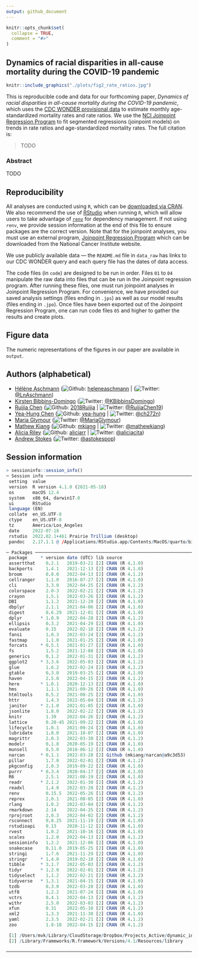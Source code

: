 ```yaml
---
output: github_document
---
```


<!-- README.md is generated from README.Rmd. Please edit that file -->

```r
knitr::opts_chunk$set(
  collapse = TRUE,
  comment = "#>"
)
```

<!-- badges: start -->
<!-- badges: end -->

## Dynamics of racial disparities in all-cause mortality during the COVID-19 pandemic

```r
knitr::include_graphics("./plots/fig2_rate_ratios.jpg")
```


This is reproducible code and data for our forthcoming paper, *Dynamics of racial disparities in all-cause mortality during the COVID-19 pandemic*, which uses the [CDC WONDER provisional data](https://wonder.cdc.gov/mcd.html) to estimate monthly age-standardized mortality rates and rate ratios. We use the [NCI Joinpoint Regression Program](https://surveillance.cancer.gov/joinpoint/) to fit segmented regressions (joinpoint models) on trends in rate ratios and age-standardized mortality rates. The full citation is: 

> TODO

### Abstract

TODO

## Reproducibility 

All analyses are conducted using `R`, which can be [downloaded via CRAN](https://cran.r-project.org/). 
We also recommend the use of [RStudio](https://www.rstudio.com/products/rstudio/download/) when running `R`, which will allow users to take advantage of [`renv`](https://rstudio.github.io/renv/index.html) for dependency management. If not using
`renv`, we provide session information at the end of this file to ensure packages are
the correct version. Note that for the joinpoint analyses, you must use an external program, [Joinpoint Regression Program](https://surveillance.cancer.gov/joinpoint/) which can be downloaded from the National Cancer Institute website. 

We use publicly available data — the `README.md` file in `data_raw` has links to our CDC WONDER query and each query file has the dates of data access. 

The code files (in `code`) are designed to be run in order. Files `01` to `04` manipulate the 
raw data into files that can be run in the Joinpoint regression program. After running these files, one must run joinpoint analyses in Joinpoint Regression Program. For convenience, we have provided our saved analysis settings (files ending in `.jps`) as well as our model results (files ending in `.jpo`). Once files have been exported out of the Joinpoint Regression Program, one can run code files `05` and higher to gather the results and create plots. 

## Figure data

The numeric representations of the figures in our paper are available in `output`. 

## Authors (alphabetical)

-   [Hélène Aschmann](https://profiles.ucsf.edu/helene.aschmann) 
    (![Github](http://i.imgur.com/9I6NRUm.png):
    [heleneaschmann](https://github.com/heleneaschmann) \|
    (![Twitter](http://i.imgur.com/wWzX9uB.png): 
    [\@LnAschmann](https://twitter.com/LnAschmann))
-   [Kirsten Bibbins-Domingo](https://profiles.ucsf.edu/kirsten.bibbins-domingo)
    (![Twitter](http://i.imgur.com/wWzX9uB.png):
    [\@KBibbinsDomingo](https://twitter.com/KBibbinsDomingo))
-   [Ruijia Chen](https://profiles.ucsf.edu/ruijia.chen)
    (![Github](http://i.imgur.com/9I6NRUm.png):
    [2018Ruijia](https://github.com/2018Ruijia) \|
    ![Twitter](http://i.imgur.com/wWzX9uB.png):
    [\@RuijiaChen19](https://twitter.com/@RuijiaChen19))
-   [Yea-Hung Chen](https://yea-hung.rbind.io)
    (![Github](http://i.imgur.com/9I6NRUm.png):
    [yea-hung](https://github.com/yea-hung) \|
    ![Twitter](http://i.imgur.com/wWzX9uB.png):
    [\@ch272n](https://twitter.com/ch272n))
-   [Maria Glymour](https://profiles.ucsf.edu/maria.glymour)
    (![Twitter](http://i.imgur.com/wWzX9uB.png):
    [\@MariaGlymour](https://twitter.com/MariaGlymour))
-   [Mathew Kiang](https://mathewkiang.com) 
    (![Github](http://i.imgur.com/9I6NRUm.png): 
    [mkiang](https://github.com/mkiang) \| 
    ![Twitter](http://i.imgur.com/wWzX9uB.png): 
    [\@mathewkiang](https://twitter.com/mathewkiang))
-   [Alicia Riley](http://www.arriley.com)
    (![Github](http://i.imgur.com/9I6NRUm.png): 
    [aliciarr](https://github.com/aliciarr) \| 
    ![Twitter](http://i.imgur.com/wWzX9uB.png): 
    [\@aliciacita](https://twitter.com/aliciacita))
-   [Andrew Stokes](https://www.bu.edu/sph/profile/andrew-stokes/) 
    (![Twitter](http://i.imgur.com/wWzX9uB.png): 
    [\@astokespop](https://twitter.com/astokespop))


## Session information
```r
> sessioninfo::session_info()
─ Session info ─────────────────────────────────────────────────────────
 setting  value
 version  R version 4.1.0 (2021-05-18)
 os       macOS 12.4
 system   x86_64, darwin17.0
 ui       RStudio
 language (EN)
 collate  en_US.UTF-8
 ctype    en_US.UTF-8
 tz       America/Los_Angeles
 date     2022-07-18
 rstudio  2022.02.1+461 Prairie Trillium (desktop)
 pandoc   2.17.1.1 @ /Applications/RStudio.app/Contents/MacOS/quarto/bin/ (via rmarkdown)

─ Packages ─────────────────────────────────────────────────────────────
 package     * version date (UTC) lib source
 assertthat    0.2.1   2019-03-21 [2] CRAN (R 4.1.0)
 backports     1.4.1   2021-12-13 [2] CRAN (R 4.1.0)
 broom         0.8.0   2022-04-13 [2] CRAN (R 4.1.2)
 cellranger    1.1.0   2016-07-27 [2] CRAN (R 4.1.0)
 cli           3.3.0   2022-04-25 [2] CRAN (R 4.1.2)
 colorspace    2.0-3   2022-02-21 [2] CRAN (R 4.1.2)
 crayon        1.5.1   2022-03-26 [2] CRAN (R 4.1.2)
 DBI           1.1.2   2021-12-20 [2] CRAN (R 4.1.0)
 dbplyr        2.1.1   2021-04-06 [2] CRAN (R 4.1.0)
 digest        0.6.29  2021-12-01 [2] CRAN (R 4.1.0)
 dplyr       * 1.0.9   2022-04-28 [2] CRAN (R 4.1.2)
 ellipsis      0.3.2   2021-04-29 [2] CRAN (R 4.1.0)
 evaluate      0.15    2022-02-18 [2] CRAN (R 4.1.2)
 fansi         1.0.3   2022-03-24 [2] CRAN (R 4.1.2)
 fastmap       1.1.0   2021-01-25 [2] CRAN (R 4.1.0)
 forcats     * 0.5.1   2021-01-27 [2] CRAN (R 4.1.0)
 fs            1.5.2   2021-12-08 [2] CRAN (R 4.1.0)
 generics      0.1.2   2022-01-31 [2] CRAN (R 4.1.2)
 ggplot2     * 3.3.6   2022-05-03 [2] CRAN (R 4.1.2)
 glue          1.6.2   2022-02-24 [2] CRAN (R 4.1.2)
 gtable        0.3.0   2019-03-25 [2] CRAN (R 4.1.0)
 haven         2.5.0   2022-04-15 [2] CRAN (R 4.1.2)
 here        * 1.0.1   2020-12-13 [2] CRAN (R 4.1.0)
 hms           1.1.1   2021-09-26 [2] CRAN (R 4.1.0)
 htmltools     0.5.2   2021-08-25 [2] CRAN (R 4.1.0)
 httr          1.4.3   2022-05-04 [2] CRAN (R 4.1.2)
 janitor     * 2.1.0   2021-01-05 [2] CRAN (R 4.1.0)
 jsonlite      1.8.0   2022-02-22 [2] CRAN (R 4.1.2)
 knitr         1.39    2022-04-26 [2] CRAN (R 4.1.2)
 lattice       0.20-45 2021-09-22 [2] CRAN (R 4.1.0)
 lifecycle     1.0.1   2021-09-24 [2] CRAN (R 4.1.0)
 lubridate     1.8.0   2021-10-07 [2] CRAN (R 4.1.0)
 magrittr      2.0.3   2022-03-30 [2] CRAN (R 4.1.2)
 modelr        0.1.8   2020-05-19 [2] CRAN (R 4.1.0)
 munsell       0.5.0   2018-06-12 [2] CRAN (R 4.1.0)
 narcan      * 0.1.1   2022-03-28 [2] Github (mkiang/narcan@a9c3d53)
 pillar        1.7.0   2022-02-01 [2] CRAN (R 4.1.2)
 pkgconfig     2.0.3   2019-09-22 [2] CRAN (R 4.1.0)
 purrr       * 0.3.4   2020-04-17 [2] CRAN (R 4.1.0)
 R6            2.5.1   2021-08-19 [2] CRAN (R 4.1.0)
 readr       * 2.1.2   2022-01-30 [2] CRAN (R 4.1.2)
 readxl        1.4.0   2022-03-28 [2] CRAN (R 4.1.2)
 renv          0.15.5  2022-05-26 [1] CRAN (R 4.1.2)
 reprex        2.0.1   2021-08-05 [2] CRAN (R 4.1.0)
 rlang         1.0.2   2022-03-04 [2] CRAN (R 4.1.2)
 rmarkdown     2.14    2022-04-25 [2] CRAN (R 4.1.2)
 rprojroot     2.0.3   2022-04-02 [2] CRAN (R 4.1.2)
 rsconnect     0.8.25  2021-11-19 [2] CRAN (R 4.1.0)
 rstudioapi    0.13    2020-11-12 [2] CRAN (R 4.1.0)
 rvest         1.0.2   2021-10-16 [2] CRAN (R 4.1.0)
 scales        1.2.0   2022-04-13 [2] CRAN (R 4.1.2)
 sessioninfo   1.2.2   2021-12-06 [2] CRAN (R 4.1.0)
 snakecase     0.11.0  2019-05-25 [2] CRAN (R 4.1.0)
 stringi       1.7.6   2021-11-29 [2] CRAN (R 4.1.0)
 stringr     * 1.4.0   2019-02-10 [2] CRAN (R 4.1.0)
 tibble      * 3.1.7   2022-05-03 [2] CRAN (R 4.1.2)
 tidyr       * 1.2.0   2022-02-01 [2] CRAN (R 4.1.2)
 tidyselect    1.1.2   2022-02-21 [2] CRAN (R 4.1.2)
 tidyverse   * 1.3.1   2021-04-15 [2] CRAN (R 4.1.0)
 tzdb          0.3.0   2022-03-28 [2] CRAN (R 4.1.0)
 utf8          1.2.2   2021-07-24 [2] CRAN (R 4.1.0)
 vctrs         0.4.1   2022-04-13 [2] CRAN (R 4.1.2)
 withr         2.5.0   2022-03-03 [2] CRAN (R 4.1.2)
 xfun          0.31    2022-05-10 [2] CRAN (R 4.1.2)
 xml2          1.3.3   2021-11-30 [2] CRAN (R 4.1.0)
 yaml          2.3.5   2022-02-21 [2] CRAN (R 4.1.2)
 zoo           1.8-10  2022-04-15 [2] CRAN (R 4.1.2)

 [1] /Users/mvk/Library/CloudStorage/Dropbox/Projects_Active/dynamic_inequality/renv/library/R-4.1/x86_64-apple-darwin17.0
 [2] /Library/Frameworks/R.framework/Versions/4.1/Resources/library

────────────────────────────────────────────────────────────────────────
```
